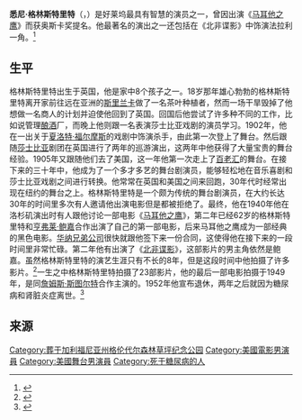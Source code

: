 {{Infobox person
| name          = Sydney Greenstreet
| image         = Sydney Greenstreet headshot.jpg
| imagesize     = 150px
| caption       = 在北非谍影中的画面
| birth_name    = Sydney Hughes Greenstreet
| birth_date    = {{Birth date|1879|12|27|df=y}}
| birth_place   = 英国[[肯特郡|肯特郡]][[桑威治_(肯特郡)|桑威治]]
| death_date    = {{Death date and age|1954|1|18|1879|12|27|df=y}}
| death_place   = 美国[[加利福尼亚州|加利福尼亚州]][[好莱坞|好莱坞]]
| resting_place = 
| cause_death   = [[糖尿病|糖尿病]]
| nationality   = 英国
| other_names   =
| occupation    = 演员
| years_active  = 1902–1951
| spouse        = Dorothy Marie Ogden (1918-?;一个儿子)
}}'''悉尼·格林斯特里特'''（{{lang-en|Sydney Greenstreet}}，{{bd|1879年|12月27日|1954年|1月18日|}}）是好莱坞最具有智慧的演员之一，曾因出演《[[马耳他之鹰|马耳他之鹰]]》而获奥斯卡奖提名。他最著名的演出之一还包括在《北非谍影》中饰演法拉利一角。<ref>{{Cite web |url=http://www.findagrave.com/cgi-bin/fg.cgi?GRid=420&page=gr |title=Sydney Greenstreet |access-date=2013-07-30 |archive-date=2019-05-07 |archive-url=https://web.archive.org/web/20190507185534/http://www.findagrave.com/cgi-bin/fg.cgi?GRid=420&page=gr |dead-url=no }}</ref>

==生平==
格林斯特里特出生于英国，他是家中8个孩子之一。18岁那年雄心勃勃的格林斯特里特离开家前往远在亚洲的[[斯里兰卡|斯里兰卡]]做了一名茶叶种植者，然而一场干旱毁掉了他想做一名商人的计划并迫使他回到了英国。回国后他尝试了许多种不同的工作，比如说管理[[酿酒|酿酒]]厂，而晚上他则跟一名表演莎士比亚戏剧的演员学习。1902年，他在一出关于[[夏洛特·福尔摩斯|夏洛特·福尔摩斯]]的戏剧中饰演杀手，由此第一次登上了舞台。然后跟随[[莎士比亚|莎士比亚]]剧团在英国进行了两年的巡游演出，这两年中他获得了大量宝贵的舞台经验。1905年又跟随他们去了美国，这一年他第一次走上了[[百老汇|百老汇]]的舞台。在接下来的三十年中，他成为了一个多才多艺的舞台剧演员，能够轻松地在音乐喜剧和莎士比亚戏剧之间进行转换。他常常在英国和美国之间来回跑，30年代时经常出现在纽约的舞台之上。格林斯特里特是一个颇为传统的舞台剧演员，在大约长达30年的时间里多次有人邀请他出演电影但是都被拒绝了。最终，他在1940年他在洛杉矶演出时有人跟他讨论一部电影《[[马耳他之鹰|马耳他之鹰]]》，第二年已经62岁的格林斯特里特和[[亨弗莱·鲍嘉|亨弗莱·鲍嘉]]合作出演了自己的第一部电影，后来马耳他之鹰成为一部经典的黑色电影。[[华纳兄弟公司|华纳兄弟公司]]很快就跟他签下来一份合同，这使得他在接下来的一段时间里非常忙碌。第二年他有出演了《[[北非谍影|北非谍影]]》，这部影片的男主角依然是鲍嘉。虽然格林斯特里特的演艺生涯只有不长的8年，但是这段时间中他拍摄了许多影片。<ref>{{Cite web |url=http://www.hollywoodsgoldenage.com/actors/sydney_greenstreet.html |title=Sydney Greenstreet (1879-1954) |access-date=2013-07-30 |archive-date=2020-11-09 |archive-url=https://web.archive.org/web/20201109030751/http://www.hollywoodsgoldenage.com/actors/sydney_greenstreet.html |dead-url=no }}</ref>一生之中格林斯特里特拍摄了23部影片，他的最后一部电影拍摄于1949年，是同[[詹姆斯·斯图尔特|詹姆斯·斯图尔特]]合作主演的。1952年他宣布退休，两年之后就因为糖尿病和肾脏炎症离世。<ref>{{Cite web |url=http://www.biography.com/people/sydney-greenstreet-20702429 |title=Sydney Greenstreet biography |access-date=2013-07-30 |archive-date=2018-03-23 |archive-url=https://web.archive.org/web/20180323153020/https://www.biography.com/people/sydney-greenstreet-20702429 |dead-url=no }}</ref>

==来源==
{{reflist}}

{{Authority control}}

{{DEFAULTSORT: Greenstreet, Sydney}}
[[Category:葬于加利福尼亚州格伦代尔森林草坪纪念公园|Category:葬于加利福尼亚州格伦代尔森林草坪纪念公园]]
[[Category:美國電影男演員|Category:美國電影男演員]]
[[Category:美國舞台男演員|Category:美國舞台男演員]]
[[Category:死于糖尿病的人|Category:死于糖尿病的人]]